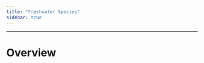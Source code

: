 ```yaml
---
title: "Freshwater Species"
sidebar: true
---
```


------------------------------------------------------------------------

# Overview
